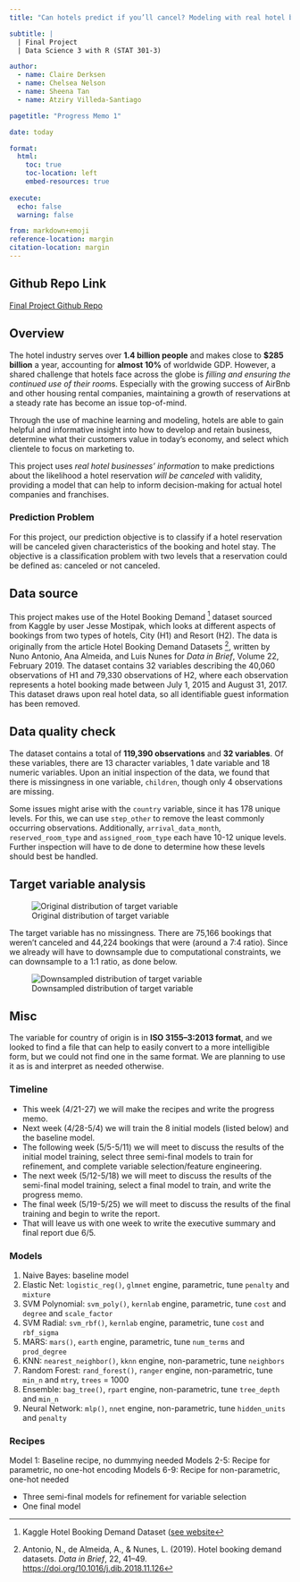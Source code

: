 ```yaml
---
title: "Can hotels predict if you’ll cancel? Modeling with real hotel booking data"

subtitle: |
  | Final Project 
  | Data Science 3 with R (STAT 301-3)

author:
  - name: Claire Derksen
  - name: Chelsea Nelson
  - name: Sheena Tan
  - name: Atziry Villeda-Santiago

pagetitle: "Progress Memo 1"

date: today

format:
  html:
    toc: true
    toc-location: left
    embed-resources: true
    
execute:
  echo: false
  warning: false

from: markdown+emoji 
reference-location: margin
citation-location: margin
---
```


::: {.callout-tip icon="false"}
## Github Repo Link

[Final Project Github Repo](https://github.com/stat301-3-2024-spring/final-project-3-accs/tree/main)
:::

## Overview

The hotel industry serves over **1.4 billion people** and makes close to **\$285 billion** a year, accounting for **almost 10%** of worldwide GDP. However, a shared challenge that hotels face across the globe is *filling and ensuring the continued use of their room*s. Especially with the growing success of AirBnb and other housing rental companies, maintaining a growth of reservations at a steady rate has become an issue top-of-mind.

Through the use of machine learning and modeling, hotels are able to gain helpful and informative insight into how to develop and retain business, determine what their customers value in today’s economy, and select which clientele to focus on marketing to. 

This project uses *real hotel businesses' information* to make predictions about the likelihood a hotel reservation *will be canceled* with validity, providing a model that can help to inform decision-making for actual hotel companies and franchises.

### Prediction Problem

For this project, our prediction objective is to classify if a hotel reservation will be canceled given characteristics of the booking and hotel stay. The objective is a classification problem with two levels that a reservation could be defined as: canceled or not canceled.

## Data source

This project makes use of the Hotel Booking Demand [^1] dataset sourced from Kaggle by user Jesse Mostipak, which looks at different aspects of bookings from two types of hotels, City (H1) and Resort (H2). The data is originally from the article Hotel Booking Demand Datasets [^2], written by Nuno Antonio, Ana Almeida, and Luis Nunes for *Data in Brief*, Volume 22, February 2019. The dataset contains 32 variables describing the 40,060 observations of H1 and 79,330 observations of H2, where each observation represents a hotel booking made between July 1, 2015 and August 31, 2017. This dataset draws upon real hotel data, so all identifiable guest information has been removed.

[^1]: Kaggle Hotel Booking Demand Dataset ([see website](https://www.kaggle.com/datasets/jessemostipak/hotel-booking-demand)

[^2]: Antonio, N., de Almeida, A., & Nunes, L. (2019). Hotel booking demand datasets. *Data in Brief*, 22, 41–49. <https://doi.org/10.1016/j.dib.2018.11.126>

## Data quality check

The dataset contains a total of **119,390 observations** and **32 variables**. Of these variables, there are 13 character variables, 1 date variable and 18 numeric variables. Upon an initial inspection of the data, we found that there is missingness in one variable, `children`, though only 4 observations are missing.

Some issues might arise with the `country` variable, since it has 178 unique levels. For this, we can use `step_other` to remove the least commonly occurring observations. Additionally, `arrival_data_month`, `reserved_room_type` and `assigned_room_type` each have 10-12 unique levels. Further inspection will have to de done to determine how these levels should best be handled.

## Target variable analysis

![Original distribution of target variable](images/canceled_og_distribution_plot.png)

The target variable has no missingness. There are 75,166 bookings that weren’t canceled and 44,224 bookings that were (around a 7:4 ratio). Since we already will have to downsample due to computational constraints, we can downsample to a 1:1 ratio, as done below.

![Downsampled distribution of target variable](images/canceled_balanced_distribution_plot.png)

## Misc

The variable for country of origin is in **ISO 3155–3:2013 format**, and we looked to find a file that can help to easily convert to a more intelligible form, but we could not find one in the same format. We are planning to use it as is and interpret as needed otherwise.

### Timeline
- This week (4/21-27) we will make the recipes and write the progress memo.
-  Next week (4/28-5/4) we will train the 8 initial models (listed below) and the baseline model. 
-  The following week (5/5-5/11) we will meet to discuss the results of the initial model training, select three semi-final models to train for refinement, and complete variable selection/feature engineering.
-  The next week (5/12-5/18) we will meet to discuss the results of the semi-final model training, select a final model to train, and write the progress memo.
-  The final week (5/19-5/25) we will meet to discuss the results of the final training and begin to write the report.
-  That will leave us with one week to write the executive summary and final report due 6/5.

### Models
1. Naive Bayes: baseline model
2. Elastic Net: `logistic_reg()`, `glmnet` engine, parametric, tune `penalty` and `mixture`
3. SVM Polynomial: `svm_poly()`, `kernlab` engine, parametric, tune `cost` and `degree` and `scale_factor` 
4. SVM Radial: `svm_rbf()`, `kernlab` engine, parametric, tune `cost` and `rbf_sigma`
5. MARS: `mars()`,  `earth` engine, parametric, tune `num_terms` and `prod_degree`
6. KNN: `nearest_neighbor()`, `kknn` engine, non-parametric, tune `neighbors`
7. Random Forest: `rand_forest()`, `ranger` engine, non-parametric, tune `min_n` and `mtry`, `trees` = 1000
8. Ensemble: `bag_tree()`, `rpart` engine, non-parametric, tune `tree_depth` and `min_n`
9. Neural Network: `mlp()`, `nnet` engine, non-parametric, tune `hidden_units` and `penalty`

### Recipes
Model 1: Baseline recipe, no dummying needed
Models 2-5: Recipe for parametric, no one-hot encoding
Models 6-9: Recipe for non-parametric, one-hot needed

+ Three semi-final models for refinement for variable selection
+ One final model

